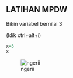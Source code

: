 ## LATIHAN MPDW

Bikin variabel bernilai 3

(klik ctrl+alt+i)

```r
x=3
x
```

![ngerii](images/WhatsApp Image 2023-08-01 at 22.24.0.jpg)

